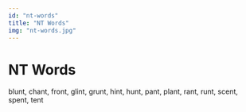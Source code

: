 ```yaml
---
id: "nt-words"
title: "NT Words"
img: "nt-words.jpg"
---
```


# NT Words

blunt, chant, front, glint, grunt, hint, hunt, pant, plant, rant, runt, scent, spent, tent
